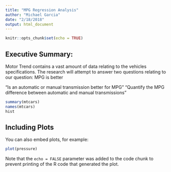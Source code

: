 ```yaml
---
title: "MPG Regression Analysis"
author: "Michael Garcia"
date: "2/18/2018"
output: html_document
---
```


```r
knitr::opts_chunk$set(echo = TRUE)
```

## Executive Summary:
Motor Trend contains a vast amount of data relating to the vehicles specifications. The research will
attempt to answer two questions relating to our question: MPG is better

“Is an automatic or manual transmission better for MPG”
"Quantify the MPG difference between automatic and manual transmissions"



```r
summary(mtcars)
names(mtcars)
hist
```

## Including Plots

You can also embed plots, for example:

```r
plot(pressure)
```

Note that the `echo = FALSE` parameter was added to the code chunk to prevent printing of the R code that generated the plot.
